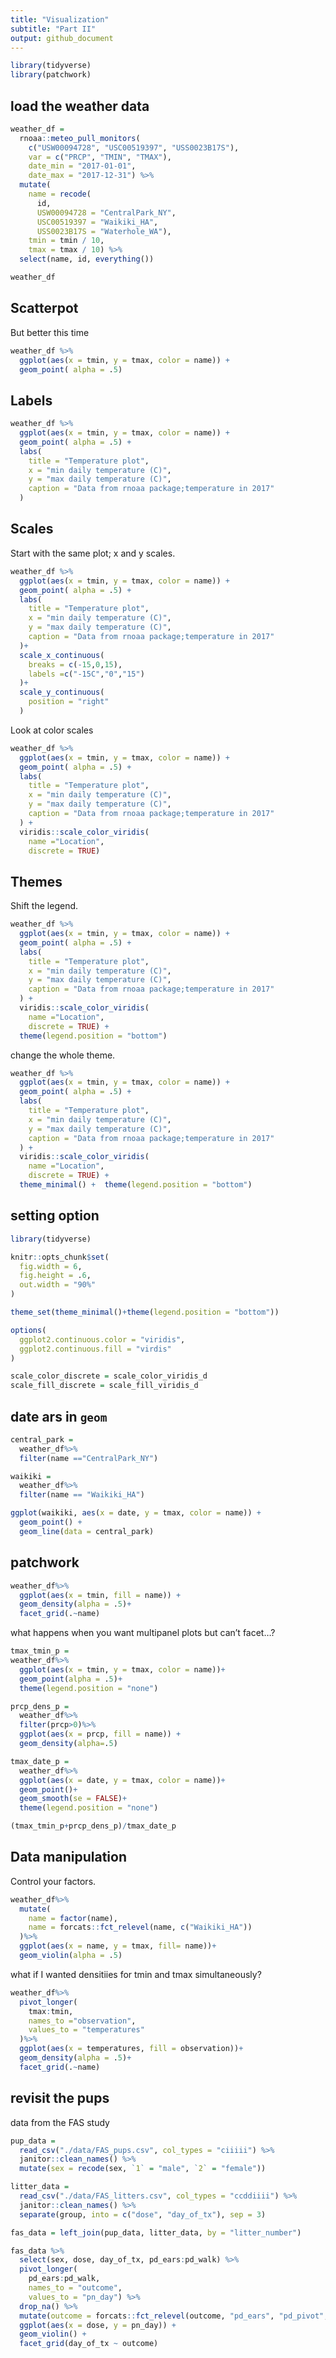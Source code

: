 ```yaml
---
title: "Visualization"
subtitle: "Part II"
output: github_document
---
```



```r
library(tidyverse)
library(patchwork)
```

## load the weather data

```r
weather_df = 
  rnoaa::meteo_pull_monitors(
    c("USW00094728", "USC00519397", "USS0023B17S"),
    var = c("PRCP", "TMIN", "TMAX"), 
    date_min = "2017-01-01",
    date_max = "2017-12-31") %>%
  mutate(
    name = recode(
      id, 
      USW00094728 = "CentralPark_NY", 
      USC00519397 = "Waikiki_HA",
      USS0023B17S = "Waterhole_WA"),
    tmin = tmin / 10,
    tmax = tmax / 10) %>%
  select(name, id, everything())

weather_df
```

## Scatterpot

But better this time

```r
weather_df %>% 
  ggplot(aes(x = tmin, y = tmax, color = name)) + 
  geom_point( alpha = .5)
```

## Labels

```r
weather_df %>% 
  ggplot(aes(x = tmin, y = tmax, color = name)) + 
  geom_point( alpha = .5) +
  labs(
    title = "Temperature plot",
    x = "min daily temperature (C)",
    y = "max daily temperature (C)",
    caption = "Data from rnoaa package;temperature in 2017"
  )
```


## Scales

Start with the same plot; x and y scales.

```r
weather_df %>% 
  ggplot(aes(x = tmin, y = tmax, color = name)) + 
  geom_point( alpha = .5) +
  labs(
    title = "Temperature plot",
    x = "min daily temperature (C)",
    y = "max daily temperature (C)",
    caption = "Data from rnoaa package;temperature in 2017"
  )+
  scale_x_continuous(
    breaks = c(-15,0,15),
    labels =c("-15C","0","15")
  )+
  scale_y_continuous(
    position = "right"
  )
```

Look at color scales

```r

weather_df %>% 
  ggplot(aes(x = tmin, y = tmax, color = name)) + 
  geom_point( alpha = .5) +
  labs(
    title = "Temperature plot",
    x = "min daily temperature (C)",
    y = "max daily temperature (C)",
    caption = "Data from rnoaa package;temperature in 2017"
  ) +
  viridis::scale_color_viridis(
    name ="Location",
    discrete = TRUE)
```


## Themes

Shift the legend.

```r
weather_df %>% 
  ggplot(aes(x = tmin, y = tmax, color = name)) + 
  geom_point( alpha = .5) +
  labs(
    title = "Temperature plot",
    x = "min daily temperature (C)",
    y = "max daily temperature (C)",
    caption = "Data from rnoaa package;temperature in 2017"
  ) +
  viridis::scale_color_viridis(
    name ="Location",
    discrete = TRUE) +
  theme(legend.position = "bottom")
```

change the whole theme.

```r
weather_df %>% 
  ggplot(aes(x = tmin, y = tmax, color = name)) + 
  geom_point( alpha = .5) +
  labs(
    title = "Temperature plot",
    x = "min daily temperature (C)",
    y = "max daily temperature (C)",
    caption = "Data from rnoaa package;temperature in 2017"
  ) +
  viridis::scale_color_viridis(
    name ="Location",
    discrete = TRUE) +
  theme_minimal() +  theme(legend.position = "bottom")
```

## setting option
```r
library(tidyverse)

knitr::opts_chunk$set(
  fig.width = 6,
  fig.height = .6,
  out.width = "90%"
)

theme_set(theme_minimal()+theme(legend.position = "bottom"))

options(
  ggplot2.continuous.color = "viridis",
  ggplot2.continuous.fill = "virdis"
)

scale_color_discrete = scale_color_viridis_d
scale_fill_discrete = scale_fill_viridis_d
```


## date ars in `geom`

```r
central_park =
  weather_df%>%
  filter(name =="CentralPark_NY")

waikiki = 
  weather_df%>%
  filter(name == "Waikiki_HA")

ggplot(waikiki, aes(x = date, y = tmax, color = name)) +
  geom_point() +
  geom_line(data = central_park)

```

## patchwork

```r
weather_df%>%
  ggplot(aes(x = tmin, fill = name)) +
  geom_density(alpha = .5)+
  facet_grid(.~name)
```

what happens when you want multipanel plots but can't facet...?

```r
tmax_tmin_p = 
weather_df%>%
  ggplot(aes(x = tmin, y = tmax, color = name))+
  geom_point(alpha = .5)+
  theme(legend.position = "none")

prcp_dens_p = 
  weather_df%>%
  filter(prcp>0)%>%
  ggplot(aes(x = prcp, fill = name)) +
  geom_density(alpha=.5)

tmax_date_p = 
  weather_df%>%
  ggplot(aes(x = date, y = tmax, color = name))+
  geom_point()+
  geom_smooth(se = FALSE)+
  theme(legend.position = "none")

(tmax_tmin_p+prcp_dens_p)/tmax_date_p
```

## Data manipulation

Control your factors.

```r
weather_df%>%
  mutate(
    name = factor(name),
    name = forcats::fct_relevel(name, c("Waikiki_HA"))
  )%>%
  ggplot(aes(x = name, y = tmax, fill= name))+
  geom_violin(alpha = .5)
```

what if I wanted densitiies for tmin and tmax simultaneously?

```r
weather_df%>%
  pivot_longer(
    tmax:tmin,
    names_to ="observation",
    values_to = "temperatures"
  )%>%
  ggplot(aes(x = temperatures, fill = observation))+
  geom_density(alpha = .5)+
  facet_grid(.~name)

```

## revisit the pups

data from the FAS study

```r
pup_data = 
  read_csv("./data/FAS_pups.csv", col_types = "ciiiii") %>%
  janitor::clean_names() %>%
  mutate(sex = recode(sex, `1` = "male", `2` = "female")) 

litter_data = 
  read_csv("./data/FAS_litters.csv", col_types = "ccddiiii") %>%
  janitor::clean_names() %>%
  separate(group, into = c("dose", "day_of_tx"), sep = 3)

fas_data = left_join(pup_data, litter_data, by = "litter_number") 

fas_data %>% 
  select(sex, dose, day_of_tx, pd_ears:pd_walk) %>% 
  pivot_longer(
    pd_ears:pd_walk,
    names_to = "outcome", 
    values_to = "pn_day") %>% 
  drop_na() %>% 
  mutate(outcome = forcats::fct_relevel(outcome, "pd_ears", "pd_pivot", "pd_walk", "pd_eyes")) %>% 
  ggplot(aes(x = dose, y = pn_day)) + 
  geom_violin() + 
  facet_grid(day_of_tx ~ outcome)

```

